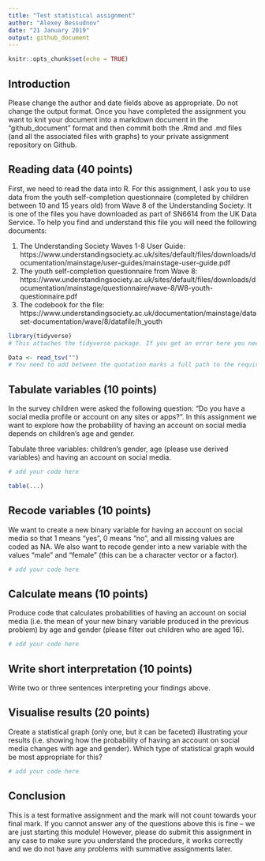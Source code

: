 ```yaml
---
title: "Test statistical assignment"
author: "Alexey Bessudnov"
date: "21 January 2019"
output: github_document
---
```


```r
knitr::opts_chunk$set(echo = TRUE)
```

## Introduction

Please change the author and date fields above as appropriate. Do not change the output format. Once you have completed the assignment you want to knit your document into a markdown document in the "github_document" format and then commit both the .Rmd and .md files (and all the associated files with graphs) to your private assignment repository on Github.

## Reading data (40 points)

First, we need to read the data into R. For this assignment, I ask you to use data from the youth self-completion questionnaire (completed by children between 10 and 15 years old) from Wave 8 of the Understanding Society. It is one of the files you have downloaded as part of SN6614 from the UK Data Service. To help you find and understand this file you will need the following documents:

1) The Understanding Society Waves 1-8 User Guide: https://www.understandingsociety.ac.uk/sites/default/files/downloads/documentation/mainstage/user-guides/mainstage-user-guide.pdf
2) The youth self-completion questionnaire from Wave 8: https://www.understandingsociety.ac.uk/sites/default/files/downloads/documentation/mainstage/questionnaire/wave-8/W8-youth-questionnaire.pdf
3) The codebook for the file: https://www.understandingsociety.ac.uk/documentation/mainstage/dataset-documentation/wave/8/datafile/h_youth


```r
library(tidyverse)
# This attaches the tidyverse package. If you get an error here you need to install the package first. 

Data <- read_tsv("")
# You need to add between the quotation marks a full path to the required file on your computer.

```

## Tabulate variables (10 points)

In the survey children were asked the following question: "Do you have a social media profile or account on any sites or apps?". In this assignment we want to explore how the probability of having an account on social media depends on children's age and gender.

Tabulate three variables: children's gender, age (please use derived variables) and having an account on social media.

```r
# add your code here

table(...)

```

## Recode variables (10 points)

We want to create a new binary variable for having an account on social media so that 1 means "yes", 0 means "no", and all missing values are coded as NA. We also want to recode gender into a new variable with the values "male" and "female" (this can be a character vector or a factor).

```r
# add your code here
```

## Calculate means (10 points)

Produce code that calculates probabilities of having an account on social media (i.e. the mean of your new binary variable produced in the previous problem) by age and gender (please filter out children who are aged 16). 

```r
# add your code here
```

## Write short interpretation (10 points)

Write two or three sentences interpreting your findings above.

## Visualise results (20 points)

Create a statistical graph (only one, but it can be faceted) illustrating your results (i.e. showing how the probability of having an account on social media changes with age and gender). Which type of statistical graph would be most appropriate for this?

```r
# add your code here
```

## Conclusion

This is a test formative assignment and the mark will not count towards your final mark. If you cannot answer any of the questions above this is fine -- we are just starting this module! However, please do submit this assignment in any case to make sure you understand the procedure, it works correctly and we do not have any problems with summative assignments later.

